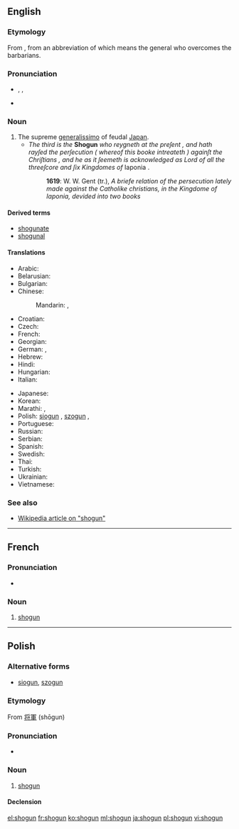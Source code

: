 {{also|shōgun}}
==English==
{{wikipedia}}

===Etymology===
From {{etyl|ja}} {{term|lang=ja|sc=Jpan|将軍|tr=shōgun}}, from an abbreviation of {{term|lang=ja|sc=Jpan|征夷大将軍|tr=Seii Taishogun}} which means the general who overcomes the barbarians.

===Pronunciation===
* {{enPR|shō'gŭn}}, {{IPA|/ˈʃəʊɡʌn/}}, {{X-SAMPA|/"S@UgVn/}}
* {{rhymes|əʊɡən}}

===Noun===
{{en-noun}}

# The supreme [[generalissimo]] of feudal [[Japan]].
#* ''The third is the'' '''Shogun''' ''who reygneth at the preſent , and hath rayſed the perſecution ( whereof this booke intreateth ) againſt the Chriſtians , and he as it ſeemeth is acknowledged as Lord of all the threeſcore and ſix Kingdomes of'' Iaponia .
#*: '''1619''': W. W. Gent (tr.), ''A briefe relation of the persecution lately made against the Catholike christians, in the Kingdome of Iaponia, devided into two books''

====Derived terms====
* [[shogunate]]
* [[shogunal]]

====Translations====
{{trans-top|shogun}}
* Arabic: {{t-|ar|شوغون|tr=shūghūn}}
* Belarusian: {{t-|be|сёгун|m|tr=sjóhun|xs=Belarusian}}
* Bulgarian: {{t-|bg|шогун|m|tr=šogun}}
* Chinese:
*: Mandarin: {{t-|cmn|將軍|sc=Hani}},  {{t-|cmn|将军|tr=jiāngjūn|sc=Hani}}
* Croatian: {{t-|hr|šogun|m}}
* Czech: {{t-|cs|šógun|m}}
* French: {{t+|fr|shogun|m}}
* Georgian: {{t-|ka|სიოგუნი|sc=Geor|xs=Georgian}}
* German: {{t-|de|Shōgun|m}},  {{t-|de|Shogun|m}}
* Hebrew: {{t-|he|שוגון}}
* Hindi: {{t-|hi|शोगुन|xs=Hindi}}
* Hungarian: {{t-|hu|sógun}}
* Italian: {{t-|it|shōgun|m}}
{{trans-mid}}
* Japanese: {{t+|ja|将軍|tr=しょうぐん, shōgun}}
* Korean: {{t-|ko|쇼군|sc=Hang}}
* Marathi: {{t-|mr|शोगुन|m|tr=śoguna|sc=Deva}}, {{t-|mr|शोउगुन|m|tr=śouguna|sc=Deva}}
* Polish: [[siogun]] {{m}}, [[szogun]] {{m}}, {{t+|pl|shogun|m}}
* Portuguese: {{t-|pt|xogum|m}}
* Russian: {{t+|ru|сёгун|m|tr=sjógun, sjogún}}
* Serbian: {{t|sr|шогун|m|tr=šogun|sc=Cyrl}}
* Spanish: {{t-|es|shōgun|m}}
* Swedish: {{t-|sv|shogun}}
* Thai: {{t-|th|โชกุน}}
* Turkish: {{t-|tr|şogun}}
* Ukrainian: {{t-|uk|сьоґун|m|tr=s'ógun, s'ogún|xs=Ukrainian}}
* Vietnamese: {{t-|vi|shōgun|xs=Vietnamese}}
{{trans-bottom}}

===See also===
* [[w:Shogun|Wikipedia article on "shogun"]]

----

==French==
{{wikipedia|lang=fr}}

===Pronunciation===
* {{IPA|/ʃɔɡun/|lang=fr}}

===Noun===
{{fr-noun|m}}

# [[#English|shogun]]

----

==Polish==

===Alternative forms===
* [[siogun]], [[szogun]]

===Etymology===
From {{etyl|ja|pl}} [[将軍]] (shōgun)

===Pronunciation===
* {{IPA|/ˈɕɔɡun̪/|lang=pl}}

===Noun===
{{head|pl|noun|g=m}}

# [[#English|shogun]]

====Declension====
{{pl-decl-noun
|shogun|shoguni/shogunowie
|shoguna|shogunów
|shogunowi|shogunom
|shoguna|shoguni/shogunowie
|shogunem|shogunami
|shogunie|shogunach
|shogunie|shoguni/shogunowie
}}

[[el:shogun]]
[[fr:shogun]]
[[ko:shogun]]
[[ml:shogun]]
[[ja:shogun]]
[[pl:shogun]]
[[vi:shogun]]